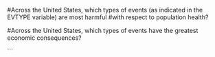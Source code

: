 #Across the United States, which types of events (as indicated in the EVTYPE variable) are most harmful #with respect to population health?

#Across the United States, which types of events have the greatest economic consequences?

```